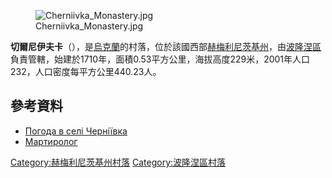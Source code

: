 [[Image:Cherniivka_Monastery.jpg|right]]

'''切爾尼伊夫卡'''（{{lang-uk|Черніївка}}），是[[烏克蘭|烏克蘭]]的村落，位於該國西部[[赫梅利尼茨基州|赫梅利尼茨基州]]，由[[波隆涅區|波隆涅區]]負責管轄，始建於1710年，面積0.53平方公里，海拔高度229米，2001年人口232，人口密度每平方公里440.23人。

{{coord|50|10|41|N|27|39|10|E|scale:100000|display=title}}

==參考資料==
* [http://weather.in.ua/ua/hmel'nickaja/28340 Погода в селі Черніївка]{{Wayback|url=http://weather.in.ua/ua/hmel%27nickaja/28340 |date=20111220131905 }}
* [https://web.archive.org/web/20140310184645/http://memorialholodomors.org.ua/PDF/Khmelnytsky/%D0%9F%D0%BE%D0%BB%D0%BE%D0%BD%D1%81%D1%8C%D0%BA%D0%B8%D0%B9%20%D1%80%D0%B0%D0%B9%D0%BE%D0%BD.pdf Мартиролог]

{{DEFAULTSORT:Черніївка}}
[[Category:赫梅利尼茨基州村落|Category:赫梅利尼茨基州村落]]
[[Category:波隆涅區村落|Category:波隆涅區村落]]


{{Khmelnytskyi-geo-stub}}